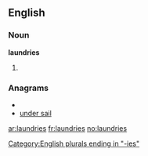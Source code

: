 ==English==

===Noun===
'''laundries'''

# {{plural of|[[laundry]]}}

===Anagrams===
* {{alphagram|adeilnrsu}}
* [[under sail#English|under sail]]

[[Category:English plurals ending in "-ies"]]

[[ar:laundries]]
[[fr:laundries]]
[[no:laundries]]